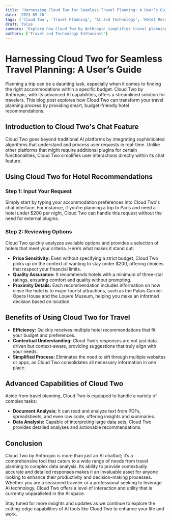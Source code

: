 ```yaml
---
title: 'Harnessing Cloud Two for Seamless Travel Planning: A User’s Guide'
date: '2023-09-28'
tags: ['Cloud Two', 'Travel Planning', 'AI and Technology', 'Hotel Recommendations']
draft: false
summary: 'Explore how Cloud Two by Anthropic simplifies travel planning with its powerful AI capabilities. This guide demonstrates how to use Cloud Two to obtain hotel recommendations efficiently, showcasing its superior contextual understanding.'
authors: ['Travel and Technology Enthusiast']
---
```


# Harnessing Cloud Two for Seamless Travel Planning: A User’s Guide

Planning a trip can be a daunting task, especially when it comes to finding the right accommodations within a specific budget. Cloud Two by Anthropic, with its advanced AI capabilities, offers a streamlined solution for travelers. This blog post explores how Cloud Two can transform your travel planning process by providing smart, budget-friendly hotel recommendations.

## Introduction to Cloud Two's Chat Feature

Cloud Two goes beyond traditional AI platforms by integrating sophisticated algorithms that understand and process user requests in real-time. Unlike other platforms that might require additional plugins for certain functionalities, Cloud Two simplifies user interactions directly within its chat feature.

## Using Cloud Two for Hotel Recommendations

### Step 1: Input Your Request

Simply start by typing your accommodation preferences into Cloud Two's chat interface. For instance, if you're planning a trip to Paris and need a hotel under $200 per night, Cloud Two can handle this request without the need for external plugins.

### Step 2: Reviewing Options

Cloud Two quickly analyzes available options and provides a selection of hotels that meet your criteria. Here’s what makes it stand out:
- **Price Sensitivity:** Even without specifying a strict budget, Cloud Two picks up on the context of wanting to stay under $200, offering choices that respect your financial limits.
- **Quality Assurance:** It recommends hotels with a minimum of three-star ratings, ensuring comfort and quality without prompting.
- **Proximity Details:** Each recommendation includes information on how close the hotel is to major tourist attractions, such as the Palais Garnier Opera House and the Louvre Museum, helping you make an informed decision based on location.

## Benefits of Using Cloud Two for Travel

- **Efficiency:** Quickly receives multiple hotel recommendations that fit your budget and preferences.
- **Contextual Understanding:** Cloud Two’s responses are not just data-driven but context-aware, providing suggestions that truly align with your needs.
- **Simplified Process:** Eliminates the need to sift through multiple websites or apps, as Cloud Two consolidates all necessary information in one place.

## Advanced Capabilities of Cloud Two

Aside from travel planning, Cloud Two is equipped to handle a variety of complex tasks:
- **Document Analysis:** It can read and analyze text from PDFs, spreadsheets, and even raw code, offering insights and summaries.
- **Data Analysis:** Capable of interpreting large data sets, Cloud Two provides detailed analyses and actionable recommendations.

## Conclusion

Cloud Two by Anthropic is more than just an AI chatbot; it’s a comprehensive tool that caters to a wide range of needs from travel planning to complex data analysis. Its ability to provide contextually accurate and detailed responses makes it an invaluable asset for anyone looking to enhance their productivity and decision-making processes. Whether you are a seasoned traveler or a professional seeking to leverage AI technology, Cloud Two offers a level of interaction and utility that is currently unparalleled in the AI space.

Stay tuned for more insights and updates as we continue to explore the cutting-edge capabilities of AI tools like Cloud Two to enhance your life and work.

